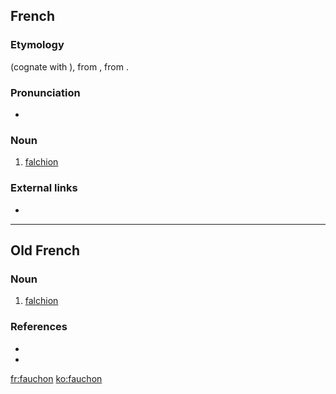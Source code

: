 ==French==

===Etymology===
{{etyl|fro|fr}} {{term|fauchon|lang=fro}} (cognate with {{etyl|it|-}} {{term|falcione|lang=it}}), from {{etyl|VL.|fr}} {{m|la|*falciōnem}}, from {{etyl|la|en}} {{term|falx|lang=la}}.

===Pronunciation===
* {{IPA|/fo.ʃɔ̃/|lang=fr}}

===Noun===
{{fr-noun|m}}

# [[falchion]]

===External links===
* {{R:TLFi}}

----

==Old French==

===Noun===
{{fro-noun|m}}

# [[falchion]]

===References===
* {{R:Godefroy}}
* {{R:Anglo-Norman On-Line Hub|fauchun}}

[[fr:fauchon]]
[[ko:fauchon]]